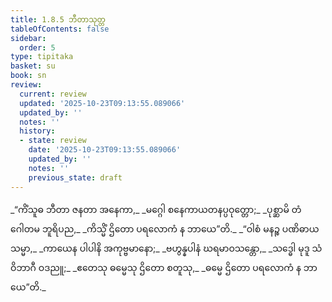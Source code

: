 ```yaml
---
title: 1.8.5 ဘီတာသုတ္တ
tableOfContents: false
sidebar:
  order: 5
type: tipitaka
basket: su
book: sn
review:
  current: review
  updated: '2025-10-23T09:13:55.089066'
  updated_by: ''
  notes: ''
  history:
  - state: review
    date: '2025-10-23T09:13:55.089066'
    updated_by: ''
    notes: ''
    previous_state: draft
---
```



<ReviewStatus review={frontmatter.review} showDetails={true} />

<HypothesisAnnotation frontmatter={frontmatter} />

<DynamicBreadcrumb />

<Division number="75" book="sn" e="ch" v="18" p="290">

<Paragraph number="344" type="verses" book="sn">
_“ကိံသူဓ ဘီတာ ဇနတာ အနေကာ,_  
_မဂ္ဂေါ စနေကာယတနပ္ပဝုတ္တော;_  
_ပုစ္ဆာမိ တံ ဂေါတမ ဘူရိပည,_  
_ကိသ္မိံ ဌိတော ပရလောကံ န ဘာယေ”တိ._  

</Paragraph>

<Paragraph number="345" type="verses" book="sn">
_“ဝါစံ မနဉ္စ ပဏိဓာယ သမ္မာ,_  
_ကာယေန ပါပါနိ အကုဗ္ဗမာနော;_  
_ဗဟွန္နပါနံ ဃရမာဝသန္တော,_  
_သဒ္ဓေါ မုဒူ သံဝိဘာဂီ ဝဒညူ;_  
_ဧတေသု ဓမ္မေသု ဌိတော စတူသု,_  
_ဓမ္မေ ဌိတော ပရလောကံ န ဘာယေ”တိ._
</Paragraph>
</Division>